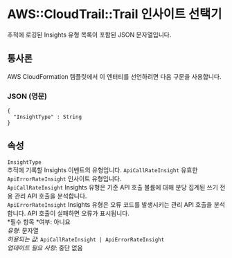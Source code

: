 # AWS::CloudTrail::Trail 인사이트 선택기

추적에 로깅된 Insights 유형 목록이 포함된 JSON 문자열입니다.

## 통사론

AWS CloudFormation 템플릿에서 이 엔터티를 선언하려면 다음 구문을 사용합니다.

### JSON (영문)

```
{
  "InsightType" : String
}
```

## 속성

`InsightType`  
추적에 기록할 Insights 이벤트의 유형입니다. `ApiCallRateInsight` 유효한 `ApiErrorRateInsight` 인사이트 유형입니다.  
`ApiCallRateInsight` Insights 유형은 기준 API 호출 볼륨에 대해 분당 집계된 쓰기 전용 관리 API 호출을 분석합니다.  
`ApiErrorRateInsight` Insights 유형은 오류 코드를 발생시키는 관리 API 호출을 분석합니다. API 호출이 실패하면 오류가 표시됩니다.  
*필수 항목 *여부: 아니요  
_유형_: 문자열  
_허용되는 값_: `ApiCallRateInsight | ApiErrorRateInsight`  
_업데이트 필요 사항_: 중단 없음
